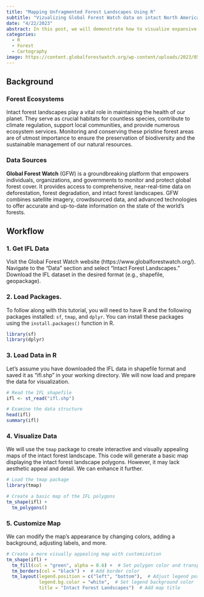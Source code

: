 ```yaml
---
title: "Mapping Unfragmented Forest Landscapes Using R"
subtitle: "Vizualizing Global Forest Watch data on intact North American forests over time."
date: "4/22/2023"
abstract: In this post, we will demonstrate how to visualize expansive amounts of geographic data using R. We will use example data from Global Forest Watch, which focuses on North America's landscapes that have intact forests large enough to preserve all native biodiversity.
categories:
  - R
  - Forest
  - Cartography
image: https://content.globalforestwatch.org/wp-content/uploads/2023/05/model_output_4km_aggregation_tcd30_model_v1.2.3_20230407_for_pres_with_legend__net_flux-2048x968.jpg
---
```



## Background

### Forest Ecosystems

Intact forest landscapes play a vital role in maintaining the health of our planet. They serve as crucial habitats for countless species, contribute to climate regulation, support local communities, and provide numerous ecosystem services. Monitoring and conserving these pristine forest areas are of utmost importance to ensure the preservation of biodiversity and the sustainable management of our natural resources.

### Data Sources

**Global Forest Watch** (GFW) is a groundbreaking platform that empowers individuals, organizations, and governments to monitor and protect global forest cover. It provides access to comprehensive, near-real-time data on deforestation, forest degradation, and intact forest landscapes. GFW combines satellite imagery, crowdsourced data, and advanced technologies to offer accurate and up-to-date information on the state of the world's forests.


## Workflow

### 1. Get IFL Data

Visit the Global Forest Watch website (https://www.globalforestwatch.org/). Navigate to the "Data" section and select "Intact Forest Landscapes." Download the IFL dataset in the desired format (e.g., shapefile, geopackage).

### 2. Load Packages.

To follow along with this tutorial, you will need to have R and the following packages installed: `sf`, `tmap`, and `dplyr`. You can install these packages using the `install.packages()` function in R.

``` r
library(sf)
library(dplyr)
```

### 3. Load Data in R

Let's assume you have downloaded the IFL data in shapefile format and saved it as "ifl.shp" in your working directory. We will now load and prepare the data for visualization.

``` r
# Read the IFL shapefile
ifl <- st_read("ifl.shp")

# Examine the data structure
head(ifl)
summary(ifl)
```

### 4. Visualize Data

We will use the `tmap` package to create interactive and visually appealing maps of the intact forest landscape. This code will generate a basic map displaying the intact forest landscape polygons. However, it may lack aesthetic appeal and detail. We can enhance it further.

``` r
# Load the tmap package
library(tmap)

# Create a basic map of the IFL polygons
tm_shape(ifl) +
  tm_polygons()
```

### 5. Customize Map

We can modify the map's appearance by changing colors, adding a background, adjusting labels, and more.

``` r
# Create a more visually appealing map with customization
tm_shape(ifl) +
  tm_fill(col = "green", alpha = 0.6) +  # Set polygon color and transparency
  tm_borders(col = "black") +  # Add border color
  tm_layout(legend.position = c("left", "bottom"),  # Adjust legend position
            legend.bg.color = "white",  # Set legend background color
            title = "Intact Forest Landscapes")  # Add map title
```


